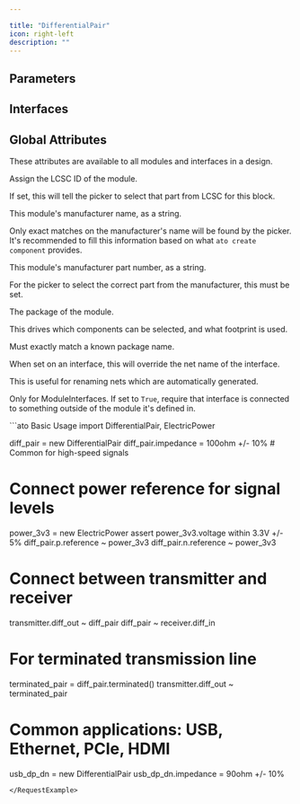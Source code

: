 ```yaml
---

title: "DifferentialPair"
icon: right-left
description: ""
---
```



## Parameters

<ParamField path='impedance' type='ohm'>
</ParamField>


## Interfaces

<ParamField path='n' type='ElectricSignal'>
</ParamField>

<ParamField path='p' type='ElectricSignal'>
</ParamField>


## Global Attributes


These attributes are available to all modules and interfaces in a design.
<ParamField path='lcsc_id' type='str'>

Assign the LCSC ID of the module.

If set, this will tell the picker to select that part from LCSC for this block.
</ParamField>

<ParamField path='manufacturer' type='str'>

This module's manufacturer name, as a string.

Only exact matches on the manufacturer's name will be found by the picker.
It's recommended to fill this information based on what `ato create component`
provides.
</ParamField>

<ParamField path='mpn' type='str'>

This module's manufacturer part number, as a string.

For the picker to select the correct part from the manufacturer,
this must be set.
</ParamField>

<ParamField path='package' type='str'>

The package of the module.

This drives which components can be selected, and what footprint is used.

Must exactly match a known package name.
</ParamField>

<ParamField path='exclude_from_bom' type='bool'>
</ParamField>

<ParamField path='override_net_name' type='str'>

When set on an interface, this will override the net name of the interface.

This is useful for renaming nets which are automatically generated.
</ParamField>

<ParamField path='required' type='bool'>

Only for ModuleInterfaces.
If set to `True`, require that interface is connected to something outside
of the module it's defined in.
</ParamField>

<RequestExample>
```ato Basic Usage
import DifferentialPair, ElectricPower

diff_pair = new DifferentialPair
diff_pair.impedance = 100ohm +/- 10%  # Common for high-speed signals

# Connect power reference for signal levels
power_3v3 = new ElectricPower
assert power_3v3.voltage within 3.3V +/- 5%
diff_pair.p.reference ~ power_3v3
diff_pair.n.reference ~ power_3v3

# Connect between transmitter and receiver
transmitter.diff_out ~ diff_pair
diff_pair ~ receiver.diff_in

# For terminated transmission line
terminated_pair = diff_pair.terminated()
transmitter.diff_out ~ terminated_pair

# Common applications: USB, Ethernet, PCIe, HDMI
usb_dp_dn = new DifferentialPair
usb_dp_dn.impedance = 90ohm +/- 10%
```
</RequestExample>